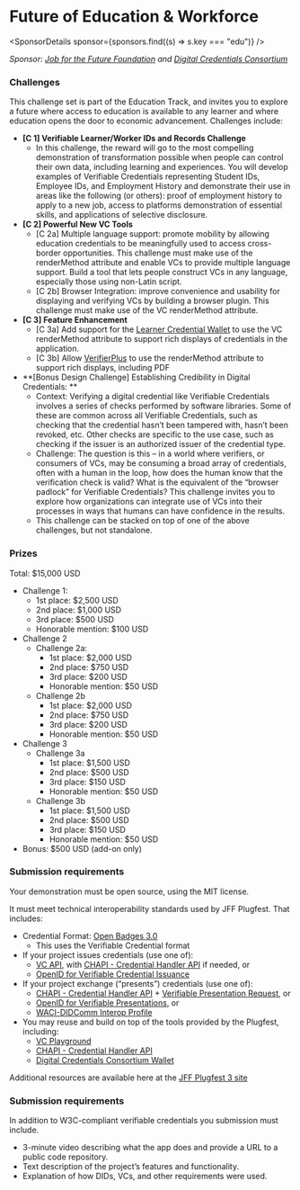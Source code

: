
# Future of Education & Workforce

<SponsorDetails sponsor={sponsors.find((s) => s.key === "edu")} />

_Sponsor: [Job for the Future Foundation](https://www.jff.org/) and [Digital Credentials Consortium](https://digitalcredentials.mit.edu/)_

### Challenges

This challenge set is part of the Education Track, and invites you to explore a future where access to education is available to any learner and where education opens the door to economic advancement. Challenges include:

- **[C 1] Verifiable Learner/Worker IDs and Records Challenge**
  - In this challenge, the reward will go to the most compelling demonstration of transformation possible when people can control their own data, including learning and experiences. You will develop examples of Verifiable Credentials representing Student IDs, Employee IDs, and Employment History and demonstrate their use in areas like the following (or others): proof of employment history to apply to a new job, access to platforms demonstration of essential skills, and applications of selective disclosure.
- **[C 2] Powerful New VC Tools**
  - [C 2a] Multiple language support: promote mobility by allowing education credentials to be meaningfully used to access cross-border opportunities. This challenge must make use of the renderMethod attribute and enable VCs to provide multiple language support. Build a tool that lets people construct VCs in any language, especially those using non-Latin script.
  - [C 2b] Browser Integration: improve convenience and usability for displaying and verifying VCs by building a browser plugin. This challenge must make use of the VC renderMethod attribute.
- **[C 3] Feature Enhancement**
  - [C 3a] Add support for the [Learner Credential Wallet](https://github.com/digitalcredentials/learner-credential-wallet) to use the VC renderMethod attribute to support rich displays of credentials in the application.
  - [C 3b] Allow [VerifierPlus](https://github.com/digitalcredentials/web-verifier-plus) to use the renderMethod attribute to support rich displays, including PDF
- **[Bonus Design Challenge] Establishing Credibility in Digital Credentials: **
  - Context: Verifying a digital credential like Verifiable Credentials involves a series of checks performed by software libraries. Some of these are common across all Verifiable Credentials, such as checking that the credential hasn’t been tampered with, hasn’t been revoked, etc. Other checks are specific to the use case, such as checking if the issuer is an authorized issuer of the credential type.
  - Challenge: The question is this – in a world where verifiers, or consumers of VCs, may be consuming a broad array of credentials, often with a human in the loop, how does the human know that the verification check is valid? What is the equivalent of the “browser padlock” for Verifiable Credentials? This challenge invites you to explore how organizations can integrate use of VCs into their processes in ways that humans can have confidence in the results.
  - This challenge can be stacked on top of one of the above challenges, but not standalone.

### Prizes

Total: $15,000 USD

- Challenge 1:
  - 1st place: $2,500 USD
  - 2nd place: $1,000 USD
  - 3rd place: $500 USD
  - Honorable mention: $100 USD
- Challenge 2
  - Challenge 2a:
    - 1st place: $2,000 USD
    - 2nd place: $750 USD
    - 3rd place: $200 USD
    - Honorable mention: $50 USD
  - Challenge 2b
    - 1st place: $2,000 USD
    - 2nd place: $750 USD
    - 3rd place: $200 USD
    - Honorable mention: $50 USD
- Challenge 3
  - Challenge 3a
    - 1st place: $1,500 USD
    - 2nd place: $500 USD
    - 3rd place: $150 USD
    - Honorable mention: $50 USD
  - Challenge 3b
    - 1st place: $1,500 USD
    - 2nd place: $500 USD
    - 3rd place: $150 USD
    - Honorable mention: $50 USD
- Bonus: $500 USD (add-on only)

### Submission requirements

Your demonstration must be open source, using the MIT license.

It must meet technical interoperability standards used by JFF Plugfest. That includes:

- Credential Format: [Open Badges 3.0](https://imsglobal.github.io/openbadges-specification/ob_v3p0.html)
  - This uses the Verifiable Credential format
- If your project issues credentials (use one of):
  - [VC API](https://w3c-ccg.github.io/vc-api/), with [CHAPI - Credential Handler API](https://chapi.io/) if needed, or
  - [OpenID for Verifiable Credential Issuance](https://openid.net/specs/openid-4-verifiable-credential-issuance-1_0.html)
- If your project exchange (“presents”) credentials (use one of):
  - [CHAPI - Credential Handler API](https://chapi.io/) + [Verifiable Presentation Request](https://w3c-ccg.github.io/vp-request-spec/), or
  - [OpenID for Verifiable Presentations](https://openid.net/specs/openid-4-verifiable-presentations-1_0.html), or
  - [WACI-DIDComm Interop Profile](https://identity.foundation/waci-didcomm/)
- You may reuse and build on top of the tools provided by the Plugfest, including:
  - [VC Playground](https://vcplayground.org/)
  - [CHAPI - Credential Handler API](https://chapi.io/)
  - [Digital Credentials Consortium Wallet](https://github.com/digitalcredentials/learner-credential-wallet)

Additional resources are available here at the [JFF Plugfest 3 site](https://w3c-ccg.github.io/vc-ed/plugfest-3-2023/)

### Submission requirements

In addition to W3C-compliant verifiable credentials you submission must include.

- 3-minute video describing what the app does and provide a URL to a public code repository.
- Text description of the project’s features and functionality.
- Explanation of how DIDs, VCs, and other requirements were used.
